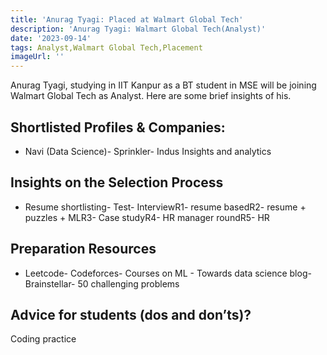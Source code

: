```yaml
---
title: 'Anurag Tyagi: Placed at Walmart Global Tech'
description: 'Anurag Tyagi: Walmart Global Tech(Analyst)'
date: '2023-09-14'
tags: Analyst,Walmart Global Tech,Placement
imageUrl: ''
---
```


Anurag Tyagi, studying in IIT Kanpur as a BT student in MSE will be joining Walmart Global Tech as Analyst. Here are some brief insights of his.

## Shortlisted Profiles & Companies:
- Navi (Data Science)- Sprinkler- Indus Insights and analytics

## Insights on the Selection Process
- Resume shortlisting- Test- InterviewR1- resume basedR2- resume + puzzles + MLR3- Case studyR4- HR manager roundR5- HR

##  Preparation Resources
- Leetcode- Codeforces- Courses on ML - Towards data science blog- Brainstellar- 50 challenging problems

## Advice for students (dos and don’ts)? 
Coding practice

